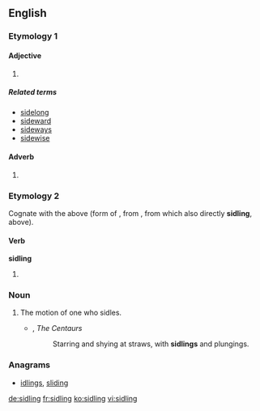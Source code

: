 ==English==

===Etymology 1===

====Adjective====
{{head|en|adjective}}

# {{alternative spelling of|sideling|lang=en}}

=====Related terms=====
* [[sidelong]]
* [[sideward]]
* [[sideways]]
* [[sidewise]]

====Adverb====
{{head|en|adverb}}

# {{alternative spelling of|sideling|lang=en}}

===Etymology 2===
Cognate with the above (form of {{term|sidle|lang=en}}, from {{etyl|enm|-}} {{term|sidlyng|lang=enm}}, from which also directly '''sidling''', above).

====Verb====
'''sidling'''

# {{present participle of|sidle|lang=en}}

===Noun===
{{en-noun}}

# The motion of one who sidles.
#* {{w|Rudyard Kipling}}, ''The Centaurs''
#*: Starring and shying at straws, with '''sidlings''' and plungings.

===Anagrams===
* [[idlings#English|idlings]], [[sliding#English|sliding]]

[[de:sidling]]
[[fr:sidling]]
[[ko:sidling]]
[[vi:sidling]]